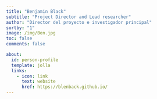 ```yaml
---
title: "Benjamin Black"
subtitle: "Project Director and Lead researcher"
author: "Director del proyecto e investigador principal"
sortby: "1"
image: /img/Ben.jpg
toc: false
comments: false

about:
  id: person-profile
  template: jolla
  links:
    - icon: link
      text: website
      href: https://blenback.github.io/
---
```


<!-- ```{=html} -->
<!-- <meta http-equiv="Refresh" content="0; url='https://blenback.github.io/'" /> -->
<!-- ``` -->

:::{#person-profile}
:::
